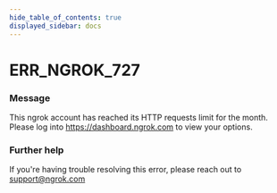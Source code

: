 ```yaml
---
hide_table_of_contents: true
displayed_sidebar: docs
---
```



# ERR_NGROK_727

### Message
This ngrok account has reached its HTTP requests limit for the month. Please log into https://dashboard.ngrok.com to view your options.

<ErrorDetails error='err_ngrok_727' />


### Further help
If you're having trouble resolving this error, please reach out to [support@ngrok.com](mailto:support@ngrok.com?subject=Help%20with%20ERR_NGROK_727)

